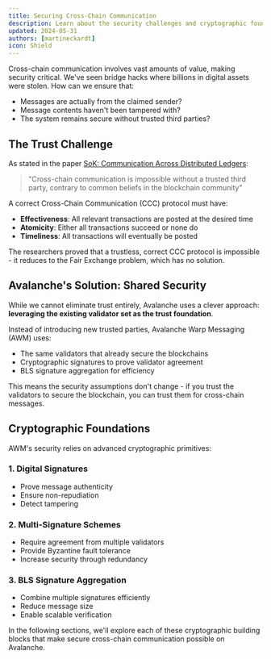 ```yaml
---
title: Securing Cross-Chain Communication
description: Learn about the security challenges and cryptographic foundations of cross-chain communication
updated: 2024-05-31
authors: [martineckardt]
icon: Shield
---
```


<YouTube id="rJ-G5ri65rs" />

Cross-chain communication involves vast amounts of value, making security critical. We've seen bridge hacks where billions in digital assets were stolen. How can we ensure that:
- Messages are actually from the claimed sender?
- Message contents haven't been tampered with?
- The system remains secure without trusted third parties?

## The Trust Challenge

As stated in the paper [SoK: Communication Across Distributed Ledgers](https://eprint.iacr.org/2019/1128.pdf):

> "Cross-chain communication is impossible without a trusted third party, contrary to common beliefs in the blockchain community"

A correct Cross-Chain Communication (CCC) protocol must have:
- **Effectiveness**: All relevant transactions are posted at the desired time
- **Atomicity**: Either all transactions succeed or none do
- **Timeliness**: All transactions will eventually be posted

The researchers proved that a trustless, correct CCC protocol is impossible - it reduces to the Fair Exchange problem, which has no solution.

## Avalanche's Solution: Shared Security

While we cannot eliminate trust entirely, Avalanche uses a clever approach: **leveraging the existing validator set as the trust foundation**.

Instead of introducing new trusted parties, Avalanche Warp Messaging (AWM) uses:
- The same validators that already secure the blockchains
- Cryptographic signatures to prove validator agreement
- BLS signature aggregation for efficiency

This means the security assumptions don't change - if you trust the validators to secure the blockchain, you can trust them for cross-chain messages.

## Cryptographic Foundations

AWM's security relies on advanced cryptographic primitives:

### 1. Digital Signatures
- Prove message authenticity
- Ensure non-repudiation
- Detect tampering

### 2. Multi-Signature Schemes
- Require agreement from multiple validators
- Provide Byzantine fault tolerance
- Increase security through redundancy

### 3. BLS Signature Aggregation
- Combine multiple signatures efficiently
- Reduce message size
- Enable scalable verification

In the following sections, we'll explore each of these cryptographic building blocks that make secure cross-chain communication possible on Avalanche. 